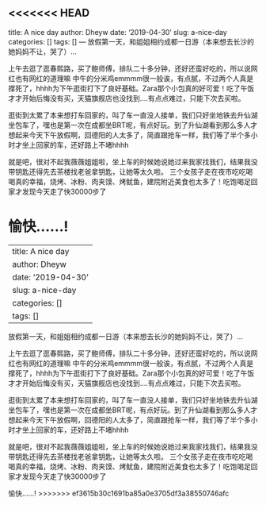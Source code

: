 <<<<<<< HEAD
---
title: A nice day
author: Dheyw
date: '2019-04-30'
slug: a-nice-day
categories: []
tags: []
---
放假第一天，和姐姐相约成都一日游（本来想去长沙的她妈妈不让，哭了）… 

上午去逛了逛春熙路，买了鲍师傅，排队二十多分钟，还好还蛮好吃的，所以说网红也有网红的道理嘛 
中午的分米鸡emmmm很一般诶，有点腻，不过两个人真是撑死了，hhhh为下午逛街打下了良好基础。Zara那个小包真的好可爱！吃了午饭才才开始后悔没有买，天猫旗舰店也没找到….有点点难过，只能下次去买啦。 

逛街到太累了本来想打车回家的，叫了车一直没人接单，我们只好坐地铁去升仙湖坐包车了，嘿也是第一次在成都坐BRT呢，有点好玩。到了升仙湖看到那么多人才想起来今天下午放假啊，回德阳的人太多了，简直跟抢车一样，我们等了半个多小时才坐上回家的车，还好路上不堵hhhh 

就是吧，很对不起我薇薇姐姐啦，坐上车的时候她说她过来我家找我们，结果我没带钥匙还得先去茶楼找老爸拿钥匙，让她等太久啦。 
三个女孩子走在夜市吃吃喝喝真的幸福，烧烤、冰粉、肉夹馍、烤鱿鱼，建院附近美食也太多了！吃饱喝足回家才发现今天走了快30000步了

愉快……!
=======
---
title: A nice day
author: Dheyw
date: '2019-04-30'
slug: a-nice-day
categories: []
tags: []
---
放假第一天，和姐姐相约成都一日游（本来想去长沙的她妈妈不让，哭了）… 

上午去逛了逛春熙路，买了鲍师傅，排队二十多分钟，还好还蛮好吃的，所以说网红也有网红的道理嘛 
中午的分米鸡emmmm很一般诶，有点腻，不过两个人真是撑死了，hhhh为下午逛街打下了良好基础。Zara那个小包真的好可爱！吃了午饭才才开始后悔没有买，天猫旗舰店也没找到….有点点难过，只能下次去买啦。 

逛街到太累了本来想打车回家的，叫了车一直没人接单，我们只好坐地铁去升仙湖坐包车了，嘿也是第一次在成都坐BRT呢，有点好玩。到了升仙湖看到那么多人才想起来今天下午放假啊，回德阳的人太多了，简直跟抢车一样，我们等了半个多小时才坐上回家的车，还好路上不堵hhhh 

就是吧，很对不起我薇薇姐姐啦，坐上车的时候她说她过来我家找我们，结果我没带钥匙还得先去茶楼找老爸拿钥匙，让她等太久啦。 
三个女孩子走在夜市吃吃喝喝真的幸福，烧烤、冰粉、肉夹馍、烤鱿鱼，建院附近美食也太多了！吃饱喝足回家才发现今天走了快30000步了

愉快……!
>>>>>>> ef3615b30c1691ba85a0e3705df3a38550746afc
